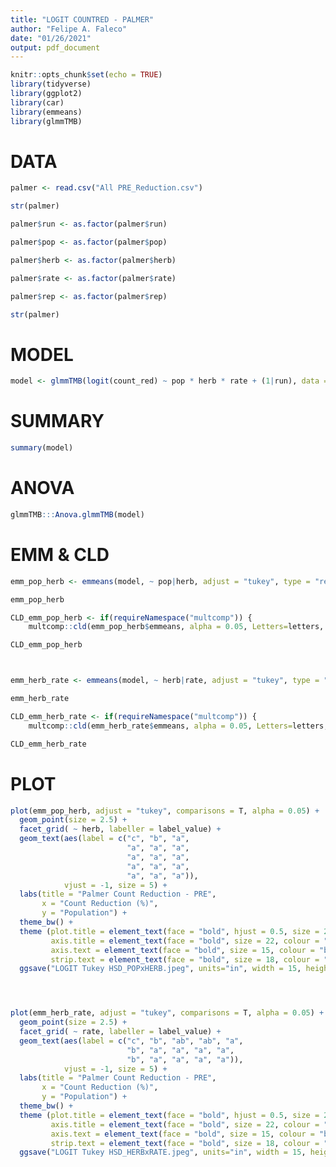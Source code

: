 ```yaml
---
title: "LOGIT COUNTRED - PALMER"
author: "Felipe A. Faleco"
date: "01/26/2021"
output: pdf_document
---
```


```r

knitr::opts_chunk$set(echo = TRUE)
library(tidyverse)
library(ggplot2)
library(car)
library(emmeans)
library(glmmTMB)

```


# DATA

```r

palmer <- read.csv("All PRE_Reduction.csv")

str(palmer)

palmer$run <- as.factor(palmer$run)

palmer$pop <- as.factor(palmer$pop)

palmer$herb <- as.factor(palmer$herb)

palmer$rate <- as.factor(palmer$rate)

palmer$rep <- as.factor(palmer$rep)

str(palmer)

```


# MODEL

```r

model <- glmmTMB(logit(count_red) ~ pop * herb * rate + (1|run), data = palmer, family = "gaussian")

```


# SUMMARY

```r

summary(model)

```


# ANOVA

```r

glmmTMB:::Anova.glmmTMB(model)

```


# EMM & CLD

```r

emm_pop_herb <- emmeans(model, ~ pop|herb, adjust = "tukey", type = "response", contr = "pairwise")

emm_pop_herb

CLD_emm_pop_herb <- if(requireNamespace("multcomp")) {
    multcomp::cld(emm_pop_herb$emmeans, alpha = 0.05, Letters=letters, adjust="tukey", reversed = T)}

CLD_emm_pop_herb



emm_herb_rate <- emmeans(model, ~ herb|rate, adjust = "tukey", type = "response", contr = "pairwise")

emm_herb_rate

CLD_emm_herb_rate <- if(requireNamespace("multcomp")) {
    multcomp::cld(emm_herb_rate$emmeans, alpha = 0.05, Letters=letters, adjust="tukey", reversed = T)}

CLD_emm_herb_rate

```


# PLOT

```r

plot(emm_pop_herb, adjust = "tukey", comparisons = T, alpha = 0.05) + 
  geom_point(size = 2.5) +
  facet_grid( ~ herb, labeller = label_value) +
  geom_text(aes(label = c("c", "b", "a", 
                          "a", "a", "a", 
                          "a", "a", "a", 
                          "a", "a", "a", 
                          "a", "a", "a")),
            vjust = -1, size = 5) +
  labs(title = "Palmer Count Reduction - PRE", 
       x = "Count Reduction (%)", 
       y = "Population") + 
  theme_bw() + 
  theme (plot.title = element_text(face = "bold", hjust = 0.5, size = 28, colour = "darkgreen"), 
         axis.title = element_text(face = "bold", size = 22, colour = "darkgreen"), 
         axis.text = element_text(face = "bold", size = 15, colour = "black"),
         strip.text = element_text(face = "bold", size = 18, colour = "black")) +
  ggsave("LOGIT Tukey HSD_POPxHERB.jpeg", units="in", width = 15, height = 3, dpi = 600)




plot(emm_herb_rate, adjust = "tukey", comparisons = T, alpha = 0.05) + 
  geom_point(size = 2.5) +
  facet_grid( ~ rate, labeller = label_value) +
  geom_text(aes(label = c("c", "b", "ab", "ab", "a", 
                          "b", "a", "a", "a", "a", 
                          "b", "a", "a", "a", "a")),
            vjust = -1, size = 5) +
  labs(title = "Palmer Count Reduction - PRE", 
       x = "Count Reduction (%)", 
       y = "Population") + 
  theme_bw() + 
  theme (plot.title = element_text(face = "bold", hjust = 0.5, size = 28, colour = "darkgreen"), 
         axis.title = element_text(face = "bold", size = 22, colour = "darkgreen"), 
         axis.text = element_text(face = "bold", size = 15, colour = "black"),
         strip.text = element_text(face = "bold", size = 18, colour = "black")) +
  ggsave("LOGIT Tukey HSD_HERBxRATE.jpeg", units="in", width = 15, height = 4, dpi = 600)

```

